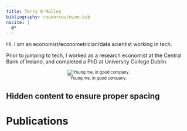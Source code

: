```yaml
---
title: Terry O'Malley 
bibliography: resources/mine.bib
nocite: |
  @*
---
```


Hi. I am an economist/econometrician/data scientist working in tech. 

Prior to jumping to tech, I worked as a research economist at the Central Bank of Ireland, and completed a PhD at University College Dublin.

::: {.figure-caption style="text-align: center; font-size: 0.8em;"}
![Young me, in good company.](resources/me.png)
:::

::: {.content-hidden}
# Hidden content to ensure proper spacing
:::

# Publications {#publications}

::: {#refs}
:::